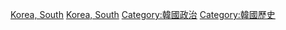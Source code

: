 {{Commonscat|Elections in South Korea}}

[[Category:各國選舉|Korea, South]]
[[Category:亞洲選舉|Korea, South]]
[[Category:韓國政治|Category:韓國政治]]
[[Category:韓國歷史|Category:韓國歷史]]